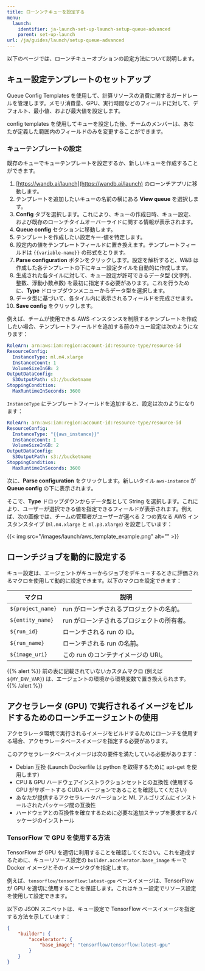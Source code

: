 ```yaml
---
title: ローンンチキューを設定する
menu:
  launch:
    identifier: ja-launch-set-up-launch-setup-queue-advanced
    parent: set-up-launch
url: /ja/guides/launch/setup-queue-advanced
---
```


以下のページでは、ローンチキューオプションの設定方法について説明します。

## キュー設定テンプレートのセットアップ
Queue Config Templates を使用して、計算リソースの消費に関するガードレールを管理します。メモリ消費量、GPU、実行時間などのフィールドに対して、デフォルト、最小値、および最大値を設定します。

config templates を使用してキューを設定した後、チームのメンバーは、あなたが定義した範囲内のフィールドのみを変更することができます。

### キューテンプレートの設定
既存のキューでキューテンプレートを設定するか、新しいキューを作成することができます。

1. [https://wandb.ai/launch](https://wandb.ai/launch) のローンチアプリに移動します。
2. テンプレートを追加したいキューの名前の横にある **View queue** を選択します。
3. **Config** タブを選択します。これにより、キューの作成日時、キュー設定、および既存のローンチタイムオーバーライドに関する情報が表示されます。
4. **Queue config** セクションに移動します。
5. テンプレートを作成したい設定キー-値を特定します。
6. 設定内の値をテンプレートフィールドに置き換えます。テンプレートフィールドは `{{variable-name}}` の形式をとります。
7. **Parse configuration** ボタンをクリックします。設定を解析すると、W&B は作成した各テンプレートの下にキュー設定タイルを自動的に作成します。
8. 生成された各タイルに対して、キュー設定が許可できるデータ型 (文字列、整数、浮動小数点数) を最初に指定する必要があります。これを行うために、**Type** ドロップダウンメニューからデータ型を選択します。
9. データ型に基づいて、各タイル内に表示されるフィールドを完成させます。
10. **Save config** をクリックします。

例えば、チームが使用できる AWS インスタンスを制限するテンプレートを作成したい場合、テンプレートフィールドを追加する前のキュー設定は次のようになります：

```yaml title="launch config"
RoleArn: arn:aws:iam:region:account-id:resource-type/resource-id
ResourceConfig:
  InstanceType: ml.m4.xlarge
  InstanceCount: 1
  VolumeSizeInGB: 2
OutputDataConfig:
  S3OutputPath: s3://bucketname
StoppingCondition:
  MaxRuntimeInSeconds: 3600
```

`InstanceType` にテンプレートフィールドを追加すると、設定は次のようになります：

```yaml title="launch config"
RoleArn: arn:aws:iam:region:account-id:resource-type/resource-id
ResourceConfig:
  InstanceType: "{{aws_instance}}"
  InstanceCount: 1
  VolumeSizeInGB: 2
OutputDataConfig:
  S3OutputPath: s3://bucketname
StoppingCondition:
  MaxRuntimeInSeconds: 3600
```

次に、**Parse configuration** をクリックします。新しいタイル `aws-instance` が **Queue config** の下に表示されます。

そこで、**Type** ドロップダウンからデータ型として String を選択します。これにより、ユーザーが選択できる値を指定できるフィールドが表示されます。例えば、次の画像では、チームの管理者がユーザーが選べる 2 つの異なる AWS インスタンスタイプ (`ml.m4.xlarge` と `ml.p3.xlarge`) を設定しています：

{{< img src="/images/launch/aws_template_example.png" alt="" >}}

## ローンチジョブを動的に設定する
キュー設定は、エージェントがキューからジョブをデキューするときに評価されるマクロを使用して動的に設定できます。以下のマクロを設定できます：

| マクロ             | 説明                                           |
|-------------------|-------------------------------------------------------|
| `${project_name}` | run がローンチされるプロジェクトの名前。 |
| `${entity_name}`  | run がローンチされるプロジェクトの所有者。   |
| `${run_id}`       | ローンチされる run の ID。                     |
| `${run_name}`     | ローンチされる run の名前。                |
| `${image_uri}`    | この run のコンテナイメージの URI。          |

{{% alert %}}
前の表に記載されていないカスタムマクロ (例えば `${MY_ENV_VAR}`) は、エージェントの環境から環境変数で置き換えられます。
{{% /alert %}}

## アクセラレータ (GPU) で実行されるイメージをビルドするためのローンチエージェントの使用
アクセラレータ環境で実行されるイメージをビルドするためにローンチを使用する場合、アクセラレータベースイメージを指定する必要があります。

このアクセラレータベースイメージは次の要件を満たしている必要があります：

- Debian 互換 (Launch Dockerfile は python を取得するために apt-get を使用します)
- CPU & GPU ハードウェアインストラクションセットとの互換性 (使用する GPU がサポートする CUDA バージョンであることを確認してください)
- あなたが提供するアクセラレータバージョンと ML アルゴリズムにインストールされたパッケージ間の互換性
- ハードウェアとの互換性を確立するために必要な追加ステップを要求するパッケージのインストール

### TensorFlow で GPU を使用する方法

TensorFlow が GPU を適切に利用することを確認してください。これを達成するために、キューリソース設定の `builder.accelerator.base_image` キーで Docker イメージとそのイメージタグを指定します。

例えば、`tensorflow/tensorflow:latest-gpu` ベースイメージは、TensorFlow が GPU を適切に使用することを保証します。これはキュー設定でリソース設定を使用して設定できます。

以下の JSON スニペットは、キュー設定で TensorFlow ベースイメージを指定する方法を示しています：

```json title="Queue config"
{
    "builder": {
        "accelerator": {
            "base_image": "tensorflow/tensorflow:latest-gpu"
        }
    }
}
```